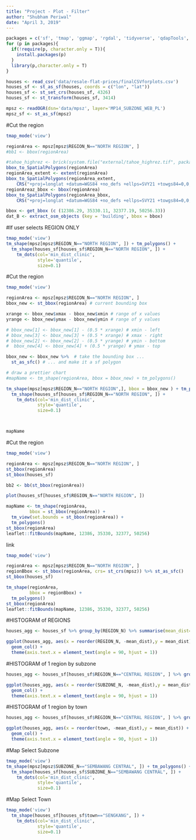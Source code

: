 ```yaml
---
title: "Project - Plot - Filter"
author: "Shubham Periwal"
date: "April 3, 2019"
---
```


```r
packages = c('sf', 'tmap', 'ggmap', 'rgdal', 'tidyverse', 'qdapTools', 'spatstat', 'readr', 'tmaptools','spatial.tools','raster')
for (p in packages){ 
  if(!require(p, character.only = T)){
    install.packages(p) 
  }
  library(p,character.only = T) 
}
```

```r
houses <- read_csv('data/resale-flat-prices/finalCSVforplots.csv')
houses_sf <- st_as_sf(houses, coords = c("lon", "lat"))
houses_sf <- st_set_crs(houses_sf, 4326)
houses_sf <- st_transform(houses_sf, 3414)

mpsz <- readOGR(dsn='data/mpsz', layer='MP14_SUBZONE_WEB_PL')
mpsz_sf <- st_as_sf(mpsz)
```

#Cut the region

```r
tmap_mode('view')

regionArea <- mpsz[mpsz$REGION_N=="NORTH REGION", ]
#bb1 <- bbox(regionArea)

#tahoe_highrez <- brick(system.file("external/tahoe_highrez.tif", package="spatial.tools"))
bbox_to_SpatialPolygons(regionArea)
regionArea_extent <- extent(regionArea)
bbox_to_SpatialPolygons(regionArea_extent,
	CRS("+proj=longlat +datum=WGS84 +no_defs +ellps=SVY21 +towgs84=0,0,0"))
regionAreaz_bbox <- bbox(regionArea)
bbox_to_SpatialPolygons(regionArea_bbox,
	CRS("+proj=longlat +datum=WGS84 +no_defs +ellps=SVY21 +towgs84=0,0,0"))
```

```r

bbox <- get_bbox (c (12386.29, 35330.11, 32377.19, 50256.33))
dat_B <- extract_osm_objects (key = 'building', bbox = bbox)
```



#If user selects REGION ONLY

```r
tmap_mode('view')
tm_shape(mpsz[mpsz$REGION_N=="NORTH REGION", ]) + tm_polygons() + 
  tm_shape(houses_sf[houses_sf$REGION_N=="NORTH REGION", ]) +
    tm_dots(col='min_dist_clinic',
            style='quantile',
            size=0.1)
```


#Cut the region

```r
tmap_mode('view')

regionArea <- mpsz[mpsz$REGION_N=="NORTH REGION", ]
bbox_new <- st_bbox(regionArea) # current bounding box

xrange <- bbox_new$xmax - bbox_new$xmin # range of x values
yrange <- bbox_new$ymax - bbox_new$ymin # range of y values

# bbox_new[1] <- bbox_new[1] - (0.5 * xrange) # xmin - left
# bbox_new[3] <- bbox_new[3] + (0.5 * xrange) # xmax - right
# bbox_new[2] <- bbox_new[2] - (0.5 * yrange) # ymin - bottom
#  bbox_new[4] <- bbox_new[4] + (0.5 * yrange) # ymax - top

bbox_new <- bbox_new %>%  # take the bounding box ...
  st_as_sfc() # ... and make it a sf polygon

# draw a prettier chart
#mapName <- tm_shape(regionArea, bbox = bbox_new) + tm_polygons() 

tm_shape(mpsz[mpsz$REGION_N=="NORTH REGION",], bbox = bbox_new ) + tm_polygons() + 
  tm_shape(houses_sf[houses_sf$REGION_N=="NORTH REGION", ]) +
    tm_dots(col='min_dist_clinic',
            style='quantile',
            size=0.1)



mapName
```



#Cut the region

```r
tmap_mode('view')

regionArea <- mpsz[mpsz$REGION_N=="NORTH REGION", ]
st_bbox(regionArea)
st_bbox(houses_sf)

bb2 <- bb(st_bbox(regionArea))

plot(houses_sf[houses_sf$REGION_N=="NORTH REGION", ])

mapName <- tm_shape(regionArea,
         bbox = st_bbox(regionArea)) + 
  tm_view(set.bounds = st_bbox(regionArea)) +
  tm_polygons()
st_bbox(regionArea)
leaflet::fitBounds(mapName, 12386, 35330, 32377, 50256)
```

link
```r
tmap_mode('view')

regionArea <- mpsz[mpsz$REGION_N=="NORTH REGION", ]
regionBbox <- st_bbox(regionArea, crs= st_crs(mpsz)) %>% st_as_sfc() 
st_bbox(houses_sf)

tm_shape(regionArea,
         bbox = regionBbox) +
  tm_polygons()
st_bbox(regionArea)
leaflet::fitBounds(mapName, 12386, 35330, 32377, 50256)
```



#HISTOGRAM of REGIONS

```r
houses_agg <- houses_sf %>% group_by(REGION_N) %>% summarise(mean_dist=mean(min_dist_clinic))

ggplot(houses_agg, aes(x = reorder(REGION_N, -mean_dist),y = mean_dist)) + 
  geom_col() + 
  theme(axis.text.x = element_text(angle = 90, hjust = 1))
```


#HISTOGRAM of 1 region by subzone

```r
houses_agg <- houses_sf[houses_sf$REGION_N=="CENTRAL REGION", ] %>% group_by(SUBZONE_N) %>% summarise(mean_dist=mean(min_dist_clinic))

ggplot(houses_agg, aes(x = reorder(SUBZONE_N, -mean_dist),y = mean_dist)) + 
  geom_col() + 
  theme(axis.text.x = element_text(angle = 90, hjust = 1))
```

#HISTOGRAM of 1 region by town

```r
houses_agg <- houses_sf[houses_sf$REGION_N=="CENTRAL REGION", ] %>% group_by(town) %>% summarise(mean_dist=mean(min_dist_clinic))

ggplot(houses_agg, aes(x = reorder(town, -mean_dist),y = mean_dist)) + 
  geom_col() + 
  theme(axis.text.x = element_text(angle = 90, hjust = 1))
```
#Map Select Subzone

```r
tmap_mode('view')
tm_shape(mpsz[mpsz$SUBZONE_N=="SEMBAWANG CENTRAL", ]) + tm_polygons() + 
  tm_shape(houses_sf[houses_sf$SUBZONE_N=="SEMBAWANG CENTRAL", ]) +
    tm_dots(col='min_dist_clinic',
            style='quantile',
            size=0.1)
```

#Map Select Town

```r
tmap_mode('view')
  tm_shape(houses_sf[houses_sf$town=="SENGKANG", ]) +
    tm_dots(col='min_dist_clinic',
            style='quantile',
            size=0.1)
```